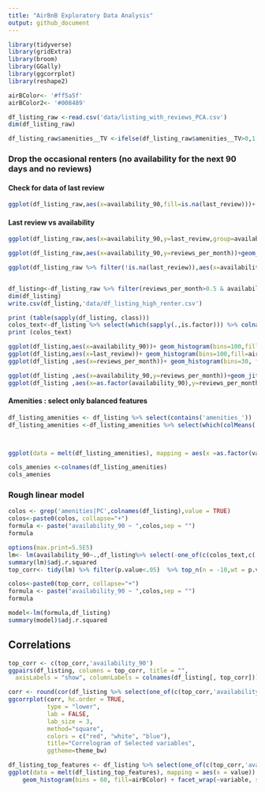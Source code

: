 ```yaml
---
title: "AirBnB Exploratory Data Analysis"
output: github_document
---
```



```r

library(tidyverse)
library(gridExtra)
library(broom)
library(GGally)
library(ggcorrplot)
library(reshape2)

airBColor<- '#ff5a5f'
airBColor2<- '#008489'
```

```r
df_listing_raw <-read.csv('data/listing_with_reviews_PCA.csv')
dim(df_listing_raw)

df_listing_raw$amenities__TV <-ifelse(df_listing_raw$amenities__TV>0,1,0)
```
### Drop the occasional renters (no availability for the next 90 days and no reviews)


#### Check for data of last review
```r
ggplot(df_listing_raw,aes(x=availability_90,fill=is.na(last_review)))+ geom_histogram( position="dodge")
```
#### Last review vs availability

```r
ggplot(df_listing_raw,aes(x=availability_90,y=last_review,group=availability_90))+geom_boxplot(color=airBColor,fill = NA,alpha=.1)

```

```r
ggplot(df_listing_raw,aes(x=availability_90,y=reviews_per_month))+geom_jitter(color=airBColor,fill = NA,alpha=.2)

ggplot(df_listing_raw %>% filter(!is.na(last_review)),aes(x=availability_90,y=reviews_per_month,color+last_review))+geom_jitter(color=airBColor,fill = NA,alpha=.2,size=.5)
```

```r

```

```r
df_listing<-df_listing_raw %>% filter(reviews_per_month>0.5 & availability_90>0 & availability_90<88) %>% select(-text_experiences_offered)
dim(df_listing)
write.csv(df_listing,'data/df_listing_high_renter.csv')
```
```r
print (table(sapply(df_listing, class)))
colos_text<-df_listing %>% select(which(sapply(.,is.factor))) %>% colnames(.)
print (colos_text)

```

```r

ggplot(df_listing,aes(x=availability_90))+ geom_histogram(bins=100,fill=airBColor)+ggtitle("Full Appartment availability 90 coming days")
ggplot(df_listing,aes(x=last_review))+ geom_histogram(bins=100,fill=airBColor)+ggtitle("last review age (days)")
ggplot(df_listing ,aes(x=reviews_per_month))+ geom_histogram(bins=30, fill=airBColor)+ggtitle("Full Appartment reviews per Month")


```

```r
ggplot(df_listing ,aes(x=availability_90,y=reviews_per_month))+geom_jitter(alpha=.2,color=airBColor)+geom_smooth(method = 'lm')
ggplot(df_listing ,aes(x=as.factor(availability_90),y=reviews_per_month))+geom_boxplot()
```
#### Amenities : select only balanced features
```r
df_listing_amenities <- df_listing %>% select(contains('amenities_'))
df_listing_amenities <-df_listing_amenities %>% select(which(colMeans(.) > 0.1 &colMeans(.) <0.9) ) 



ggplot(data = melt(df_listing_amenities), mapping = aes(x =as.factor(value))) + geom_histogram(bins = 30,stat="count",fill=airBColor) + facet_wrap(~variable, scales = 'fixed') +theme(strip.text.x = element_text(size = 6), axis.text.y = element_text(size=6))

cols_amenies <-colnames(df_listing_amenities)
cols_amenies

```



### Rough linear model

```r
colos <- grep('amenities|PC',colnames(df_listing),value = TRUE)
colos<-paste0(colos, collapse="+")
formula <- paste("availability_90 ~ ",colos,sep = "")
formula

```

```r
options(max.print=5.5E5)
lm<- lm(availability_90~.,df_listing%>% select(-one_of(c(colos_text,c('availability_30','availability_60','availability_365','id')))))
summary(lm)$adj.r.squared
top_corr<- tidy(lm) %>% filter(p.value<.05)  %>% top_n(n = -10,wt = p.value) %>%pull(term)


```

```r
colos<-paste0(top_corr, collapse="+")
formula <- paste("availability_90 ~ ",colos,sep = "")
formula

model<-lm(formula,df_listing)
summary(model)$adj.r.squared

```
## Correlations

```r
top_corr <- c(top_corr,'availability_90')
ggpairs(df_listing, columns = top_corr, title = "",  
  axisLabels = "show", columnLabels = colnames(df_listing[, top_corr]))
```

```r
corr <- round(cor(df_listing %>% select(one_of(c(top_corr,'availability_90') ))),3)
ggcorrplot(corr, hc.order = TRUE, 
           type = "lower", 
           lab = FALSE, 
           lab_size = 3, 
           method="square", 
           colors = c("red", "white", "blue"), 
           title="Correlogram of Selected variables", 
           ggtheme=theme_bw)
```
```r
df_listing_top_features <- df_listing %>% select(one_of(c(top_corr,'availability_90')))
ggplot(data = melt(df_listing_top_features), mapping = aes(x = value)) + 
    geom_histogram(bins = 60, fill=airBColor) + facet_wrap(~variable, scales = 'free')
```

